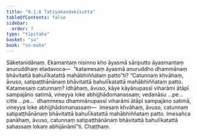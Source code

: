 ```yaml
---
title: "8.1.6 Tatiyakaṇḍakīsutta"
tableOfContents: false
sidebar:
  order: 7
type: "tipitaka"
basket: "su"
book: "sn-maha"
---
```



<DynamicBreadcrumb />

<Division number="904" book="sn-maha" bookNo="14" page="261">

<Paragraph number="1573" book="sn-maha">
Sāketanidānaṃ. Ekamantaṃ nisinno kho āyasmā sāriputto āyasmantaṃ anuruddhaṃ etadavoca—  “katamesaṃ āyasmā anuruddho dhammānaṃ bhāvitattā bahulīkatattā mahābhiññataṃ patto”ti? “Catunnaṃ khvāhaṃ, āvuso, satipaṭṭhānānaṃ bhāvitattā bahulīkatattā mahābhiññataṃ patto. Katamesaṃ catunnaṃ? Idhāhaṃ, āvuso, kāye kāyānupassī viharāmi ātāpī sampajāno satimā, vineyya loke abhijjhādomanassaṃ; vedanāsu …pe…  citte …pe…  dhammesu dhammānupassī viharāmi ātāpī sampajāno satimā, vineyya loke abhijjhādomanassaṃ—  imesaṃ khvāhaṃ, āvuso, catunnaṃ satipaṭṭhānānaṃ bhāvitattā bahulīkatattā mahābhiññataṃ patto. Imesañca panāhaṃ, āvuso, catunnaṃ satipaṭṭhānānaṃ bhāvitattā bahulīkatattā sahassaṃ lokaṃ abhijānāmī”ti.

</Paragraph>
</Division>

<Paragraph number="1574" type="center" book="sn-maha">
Chaṭṭhaṃ.
</Paragraph>